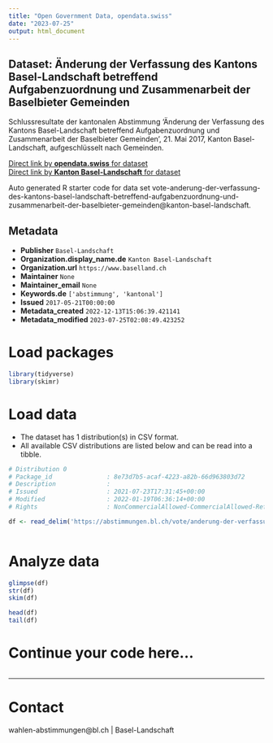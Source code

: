 ```yaml
---
title: "Open Government Data, opendata.swiss"
date: "2023-07-25"
output: html_document
---
```


## Dataset: Änderung der Verfassung des Kantons Basel-Landschaft betreffend Aufgabenzuordnung und Zusammenarbeit der Baselbieter Gemeinden

Schlussresultate der kantonalen Abstimmung 'Änderung der Verfassung des Kantons Basel-Landschaft betreffend Aufgabenzuordnung und Zusammenarbeit der Baselbieter Gemeinden', 21. Mai 2017, Kanton Basel-Landschaft, aufgeschlüsselt nach Gemeinden.

[Direct link by **opendata.swiss** for dataset](https://opendata.swiss/de/dataset/anderung-der-verfassung-des-kantons-basel-landschaft-betreffend-aufgabenzuordnung-und-zusammena)<br>
[Direct link by **Kanton Basel-Landschaft** for dataset](https://abstimmungen.bl.ch/vote/anderung-der-verfassung-des-kantons-basel-landschaft-betreffend-aufgabenzuordnung-und-zusammenarbeit-der-baselbieter-gemeinden/data)

Auto generated R starter code for data set vote-anderung-der-verfassung-des-kantons-basel-landschaft-betreffend-aufgabenzuordnung-und-zusammenarbeit-der-baselbieter-gemeinden@kanton-basel-landschaft.

## Metadata

- **Publisher** `Basel-Landschaft`
- **Organization.display_name.de** `Kanton Basel-Landschaft`
- **Organization.url** `https://www.baselland.ch`
- **Maintainer** `None`
- **Maintainer_email** `None`
- **Keywords.de** `['abstimmung', 'kantonal']`
- **Issued** `2017-05-21T00:00:00`
- **Metadata_created** `2022-12-13T15:06:39.421141`
- **Metadata_modified** `2023-07-25T02:08:49.423252`


# Load packages

```r

library(tidyverse)
library(skimr)

```

# Load data

-   The dataset has 1 distribution(s) in CSV format.
-   All available CSV distributions are listed below and can be read into a tibble.

```r

# Distribution 0
# Package_id               : 8e73d7b5-acaf-4223-a82b-66d963803d72
# Description              : 
# Issued                   : 2021-07-23T17:31:45+00:00
# Modified                 : 2022-01-19T06:36:14+00:00
# Rights                   : NonCommercialAllowed-CommercialAllowed-ReferenceRequired

df <- read_delim('https://abstimmungen.bl.ch/vote/anderung-der-verfassung-des-kantons-basel-landschaft-betreffend-aufgabenzuordnung-und-zusammenarbeit-der-baselbieter-gemeinden/data-csv')



```

# Analyze data

```r

glimpse(df)
str(df)
skim(df)

head(df)
tail(df)

```

# Continue your code here...

```r

```

------------------------------------------------------------------------

# Contact

wahlen-abstimmungen@bl.ch | Basel-Landschaft
